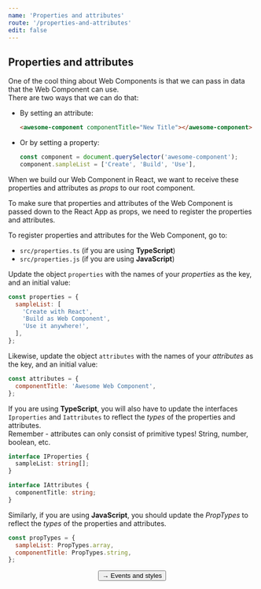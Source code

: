 ```yaml
---
name: 'Properties and attributes'
route: '/properties-and-attributes'
edit: false
---
```



## Properties and attributes
One of the cool thing about Web Components is that we can pass in data that the Web Component can use.  
There are two ways that we can do that:
- By setting an attribute:
  ```html
  <awesome-component componentTitle="New Title"></awesome-component>
  ```
- Or by setting a property:
  ```javascript
  const component = document.querySelector('awesome-component');
  component.sampleList = ['Create', 'Build', 'Use'],
  ```

When we build our Web Component in React, we want to receive these properties and attributes as *props* to our root component.  
  
To make sure that properties and attributes of the Web Component is passed down to the React App as props, we need to register the properties and attributes.

To register properties and attributes for the Web Component, go to:
- `src/properties.ts` (if you are using **TypeScript**)
- `src/properties.js` (if you are using **JavaScript**)

Update the object `properties` with the names of your *properties* as the key, and an initial value:
```javascript
const properties = {
  sampleList: [
    'Create with React',
    'Build as Web Component',
    'Use it anywhere!',
  ],
};
```
  
Likewise, update the object `attributes` with the names of your *attributes* as the key, and an initial value:
```javascript
const attributes = {
  componentTitle: 'Awesome Web Component',
};
```

If you are using **TypeScript**, you will also have to update the interfaces `Iproperties` and `Iattributes` to reflect the *types* of the properties and attributes.  
Remember - attributes can only consist of primitive types! String, number, boolean, etc.

```typescript
interface IProperties {
  sampleList: string[];
}

interface IAttributes {
  componentTitle: string;
}
```

Similarly, if you are using **JavaScript**, you should update the *PropTypes* to reflect the *types* of the properties and attributes.
```javascript
const propTypes = {
  sampleList: PropTypes.array,
  componentTitle: PropTypes.string,
};
```

<span style="display: flex; justify-content: center">
  <Link to='/events-and-styles'>
    <Button>→ Events and styles</Button>
  </Link>
</span>
